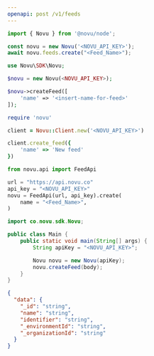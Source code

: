 ```yaml
---
openapi: post /v1/feeds
---
```


<Snippet file="apikey-warning.mdx" />

<RequestExample>

```javascript Node.js
import { Novu } from '@novu/node';

const novu = new Novu('<NOVU_API_KEY>');
await novu.feeds.create("<Feed_Name>");
```

```php PHP
use Novu\SDK\Novu;

$novu = new Novu(<NOVU_API_KEY>);

$novu->createFeed([
    'name' => '<insert-name-for-feed>'
]);

```

```ruby Ruby
require 'novu'

client = Novu::Client.new('<NOVU_API_KEY>')

client.create_feed({
    'name' => 'New feed'
})
```

```python Python
from novu.api import FeedApi

url = "https://api.novu.co"
api_key = "<NOVU_API_KEY>"
novu = FeedApi(url, api_key).create(
    name = "<Feed_Name>",
)
```

```java Java
import co.novu.sdk.Novu;

public class Main {
    public static void main(String[] args) {
        String apiKey = "<NOVU_API_KEY>";

        Novu novu = new Novu(apiKey);
        novu.createFeed(body);
    }
}
```

</RequestExample>

<ResponseExample>

```json Response
{
  "data": {
    "_id": "string",
    "name": "string",
    "identifier": "string",
    "_environmentId": "string",
    "_organizationId": "string"
  }
}
```

</ResponseExample>
